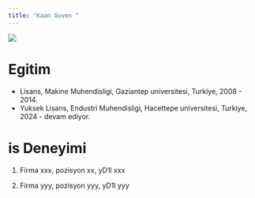 ```yaml
---
title: "Kaan Guven "
---
```


![](/assets/images/vesikalik.jpeg){fig-align="center"}

# Egitim

-   Lisans, Makine Muhendisligi, Gaziantep universitesi, Turkiye, 2008 - 2014.
-   Yuksek Lisans, Endustri Muhendisligi, Hacettepe universitesi, Turkiye, 2024 - devam ediyor.

# is Deneyimi



1.  Firma xxx, pozisyon xx, yD1l xxx

2.  Firma yyy, pozisyon yyy, yD1l yyy

